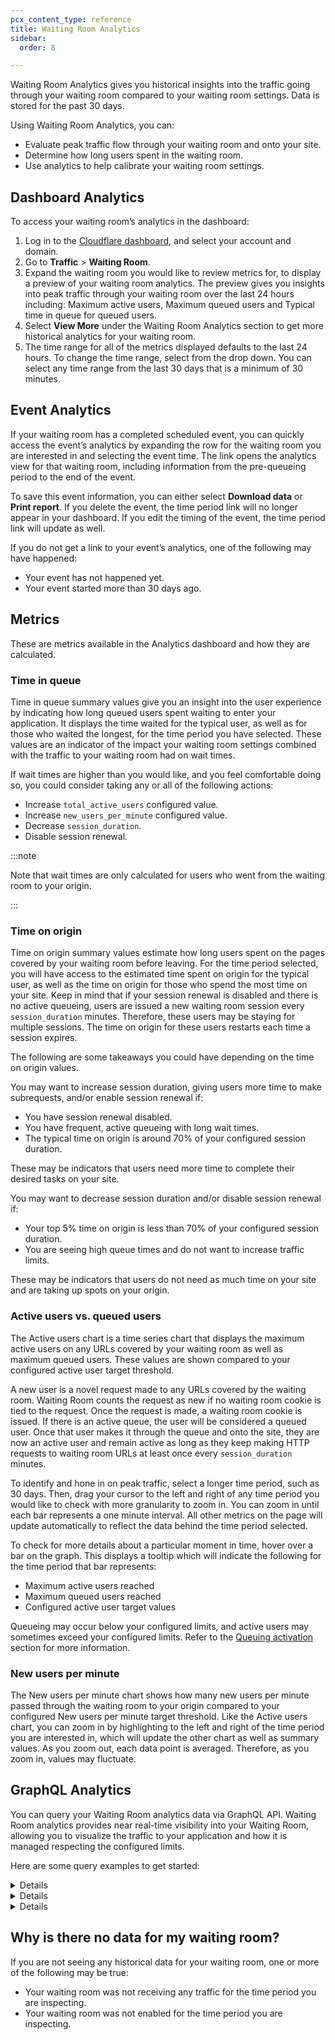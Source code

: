 ```yaml
---
pcx_content_type: reference
title: Waiting Room Analytics
sidebar:
  order: 8

---
```



Waiting Room Analytics gives you historical insights into the traffic going through your waiting room compared to your waiting room settings. Data is stored for the past 30 days.

Using Waiting Room Analytics, you can:

* Evaluate peak traffic flow through your waiting room and onto your site.
* Determine how long users spent in the waiting room.
* Use analytics to help calibrate your waiting room settings.

## ​Dashboard Analytics

To access your waiting room’s analytics in the dashboard:

1. Log in to the [Cloudflare dashboard](https://dash.cloudflare.com/), and select your account and domain.
2. Go to **Traffic** > **Waiting Room**.
3. Expand the waiting room you would like to review metrics for, to display a preview of your waiting room analytics. The preview gives you insights into peak traffic through your waiting room over the last 24 hours including: Maximum active users, Maximum queued users and Typical time in queue for queued users.
4. Select **View More** under the Waiting Room Analytics section to get more historical analytics for your waiting room.
5. The time range for all of the metrics displayed defaults to the last 24 hours. To change the time range, select from the drop down. You can select any time range from the last 30 days that is a minimum of 30 minutes.

## Event Analytics

If your waiting room has a completed scheduled event, you can quickly access the event’s analytics by expanding the row for the waiting room you are interested in and selecting the event time. The link opens the analytics view for that waiting room, including information from the pre-queueing period to the end of the event.

To save this event information, you can either select **Download data** or **Print report**. If you delete the event, the time period link will no longer appear in your dashboard. If you edit the timing of the event, the time period link will update as well.

If you do not get a link to your event’s analytics, one of the following may have happened:

* Your event has not happened yet.
* Your event started more than 30 days ago.

## Metrics

These are metrics available in the Analytics dashboard and how they are calculated.

### Time in queue

Time in queue summary values give you an insight into the user experience by indicating how long queued users spent waiting to enter your application. It displays the time waited for the typical user, as well as for those who waited the longest, for the time period you have selected. These values are an indicator of the impact your waiting room settings combined with the traffic to your waiting room had on wait times.

If wait times are higher than you would like, and you feel comfortable doing so, you could consider taking any or all of the following actions:

* Increase `total_active_users` configured value.
* Increase `new_users_per_minute` configured value.
* Decrease `session_duration`.
* Disable session renewal.

:::note


Note that wait times are only calculated for users who went from the waiting room to your origin.


:::

### Time on origin

Time on origin summary values estimate how long users spent on the pages covered by your waiting room before leaving. For the time period selected, you will have access to the estimated time spent on origin for the typical user, as well as the time on origin for those who spend the most time on your site. Keep in mind that if your session renewal is disabled and there is no active queueing, users are issued a new waiting room session every `session_duration` minutes.  Therefore, these users may be staying for multiple sessions.  The time on origin for these users restarts each time a session expires.

The following are some takeaways you could have depending on the time on origin values.

You may want to increase session duration, giving users more time to make subrequests, and/or enable session renewal if:

* You have session renewal disabled.
* You have frequent, active queueing with long wait times.
* The typical time on origin is around 70% of your configured session duration.

These may be indicators that users need more time to complete their desired tasks on your site.

You may want to decrease session duration and/or disable session renewal if:

* Your top 5% time on origin is less than 70% of your configured session duration.
* You are seeing high queue times and do not want to increase traffic limits.

These may be indicators that users do not need as much time on your site and are taking up spots on your origin.

### Active users vs. queued users

The Active users chart is a time series chart that displays the maximum active users on any URLs covered by your waiting room as well as maximum queued users. These values are shown compared to your configured active user target threshold.

A new user is a novel request made to any URLs covered by the waiting room. Waiting Room counts the request as new if no waiting room cookie is tied to the request. Once the request is made, a waiting room cookie is issued. If there is an active queue, the user will be considered a queued user. Once that user makes it through the queue and onto the site, they are now an active user and remain active as long as they keep making HTTP requests to waiting room URLs at least once every `session_duration` minutes.

To identify and hone in on peak traffic, select a longer time period, such as 30 days. Then, drag your cursor to the left and right of any time period you would like to check with more granularity to zoom in. You can zoom in until each bar represents a one minute interval. All other metrics on the page will update automatically to reflect the data behind the time period selected.

To check for more details about a particular moment in time, hover over a bar on the graph. This displays a tooltip which will indicate the following for the time period that bar represents:

* Maximum active users reached
* Maximum queued users reached
* Configured active user target values

Queueing may occur below your configured limits, and active users may sometimes exceed your configured limits. Refer to the [Queuing activation](/waiting-room/how-to/monitor-waiting-room/#queueing-activation) section for more information.

### New users per minute

The New users per minute chart shows how many new users per minute passed through the waiting room to your origin compared to your configured New users per minute target threshold. Like the Active users chart, you can zoom in by highlighting to the left and right of the time period you are interested in, which will update the other chart as well as summary values. As you zoom out, each data point is averaged. Therefore, as you zoom in, values may fluctuate.

## ​​GraphQL Analytics

You can query your Waiting Room analytics data via GraphQL API. Waiting Room analytics provides near real-time visibility into your Waiting Room, allowing you to visualize the traffic to your application and how it is managed respecting the configured limits.

Here are some query examples to get started:


<Details header="Fetch values for total active users and new users per minute over a certain period.">

This is a simple query to fetch metrics values. You can filter the data with the zone tag and query the  `waitingRoomAnalyticsAdaptive` dataset. In this example, we have applied this query only on two metrics, but you can explore the schema and fetch the raw values from the GraphQL dataset without applying any aggregation methods.

```bash title="Request"
{
  viewer {
    zones(filter: {zoneTag: "example-zone"}) {
      waitingRoomAnalyticsAdaptive(limit: 3, filter: {datetime_gt: "2023-03-05T19:14:30Z", datetime_lt: "2023-03-07T19:13:00Z", waitingRoomId: "example-waiting-room-id"}) { 
        totalActiveUsers
          newUsersPerMinutes
      }
    }
  }
```

```json title="Response"
{
  "data": {
    "viewer": {
      "zones": [
        {
          "waitingRoomAnalyticsAdaptive": [
            {
              "newUsersPerMinute": 77,
              "totalActiveUsers": 1023
            },
            {
              "newUsersPerMinute": 113,
              "totalActiveUsers": 1009
            },
            {
              "newUsersPerMinute": 99,
              "totalActiveUsers": 927
            }
          ]
        }
      ]
    }
  },
  "errors": null
}
```


</Details>


<Details header="Find the average of total active users and new users per minute over a certain period, and aggregate this data over a period of 15 minutes.">

This query calculates the average of total active users and new users per minute. The time dimension in the query is 15 minutes, therefore the data is aggregated over 15 minutes for the selected time period.

```bash title="Request"
{
  viewer {
    zones(filter: {zoneTag: "example-zone"}) {
      waitingRoomAnalyticsAdaptiveGroups(limit: 10, filter: {datetime_geq: "2023-03-15T04:00:00Z", datetime_leq: "2023-03-15T04:45:00Z", waitingRoomId: "example-waiting-room-id"}, orderBy: [datetimeFifteenMinutes_ASC]) {
        avg {
          totalActiveUsers
          newUsersPerMinute
        }
        dimensions {
          datetimeFifteenMinutes
        }
      }
```

```json title="Response"
{
  "data": {
    "viewer": {
      "zones": [
        {
          "waitingRoomAnalyticsAdaptiveGroups": [
            {
              "avg": {
                "newUsersPerMinute": 119,
                "totalActiveUsers": 1180
              },
              "dimensions": {
                "datetimeFifteenMinutes": "2023-03-15T04:00:00Z"
              }
            },
            {
              "avg": {
                "newUsersPerMinute": 146,
                "totalActiveUsers": 961
              },
              "dimensions": {
                "datetimeFifteenMinutes": "2023-03-15T04:15:00Z"
              }
            },
            {
              "avg": {
                "newUsersPerMinute": 144,
                "totalActiveUsers": 1015
              },
              "dimensions": {
                "datetimeFifteenMinutes": "2023-03-15T04:30:00Z"
              }
            }
          ]
        }
      ]
    }
  },
  "errors": null
}
```


</Details>


<Details header="Find the weighted averages of time on origin (50th percentile) and total time waited (90th percentile) for a certain period and aggregate this data over one hour.">

This query calculates the weighted averages of the metrics for a certain period of time aggregated hourly.

```bash title="Request"
{
  viewer {
    zones(filter: {zoneTag: "example-zone"}) {
      waitingRoomAnalyticsAdaptiveGroups(limit: 10, filter: {datetime_geq: "2023-03-15T04:00:00Z", datetime_leq: "2023-03-15T04:45:00Z", waitingRoomId: "example-waiting-room-id"}, orderBy: [datetimeHour_ASC]) {
        avgWeighted {
          timeOnOriginP50
          totalTimeWaitedP90
        }
        dimensions {
          datetimeHour
        }
      }
```

```json title="Response"
{
  "data": {
    "viewer": {
      "zones": [
        {
          "waitingRoomAnalyticsAdaptiveGroups": [
            {
              "avgWeighted": {
                "timeOnOriginP50": 99.19,
                "totalTimeWaitedP90": 1625.63
              },
              "dimensions": {
                "datetimeHour": "2023-03-15T04:00:00Z"
              }
            }
          ]
        }
      ]
    }
  },
  "errors": null
}
```


</Details>

## Why is there no data for my waiting room?

If you are not seeing any historical data for your waiting room, one or more of the following may be true:

* Your waiting room was not receiving any traffic for the time period you are inspecting.
* Your waiting room was not enabled for the time period you are inspecting.
